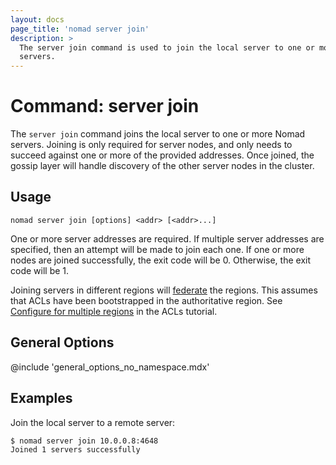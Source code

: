 ```yaml
---
layout: docs
page_title: 'nomad server join'
description: >
  The server join command is used to join the local server to one or more Nomad
  servers.
---
```


# Command: server join

The `server join` command joins the local server to one or more Nomad servers.
Joining is only required for server nodes, and only needs to succeed against
one or more of the provided addresses. Once joined, the gossip layer will
handle discovery of the other server nodes in the cluster.

## Usage

```plaintext
nomad server join [options] <addr> [<addr>...]
```

One or more server addresses are required. If multiple server addresses are
specified, then an attempt will be made to join each one. If one or more nodes
are joined successfully, the exit code will be 0. Otherwise, the exit code will
be 1.

Joining servers in different regions will [federate][] the regions. This assumes
that ACLs have been bootstrapped in the authoritative region. See [Configure for
multiple regions][] in the ACLs tutorial.

## General Options

@include 'general_options_no_namespace.mdx'

## Examples

Join the local server to a remote server:

```shell-session
$ nomad server join 10.0.0.8:4648
Joined 1 servers successfully
```

[federate]: /nomad/tutorials/manage-clusters/federation
[Configure for multiple regions]: /nomad/tutorials/access-control/access-control-bootstrap#configure-for-multiple-regions
